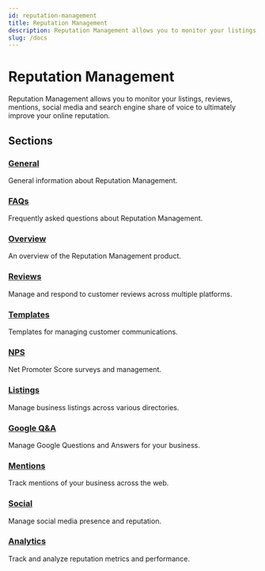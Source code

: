 ```yaml
---
id: reputation-management
title: Reputation Management
description: Reputation Management allows you to monitor your listings, reviews, mentions, social media and search engine share of voice to ultimately improve your online reputation.
slug: /docs
---
```


# Reputation Management

Reputation Management allows you to monitor your listings, reviews, mentions, social media and search engine share of voice to ultimately improve your online reputation.

## Sections

### [General](general)
General information about Reputation Management.

### [FAQs](faqs)
Frequently asked questions about Reputation Management.

### [Overview](overview)
An overview of the Reputation Management product.

### [Reviews](reviews)
Manage and respond to customer reviews across multiple platforms.

### [Templates](templates)
Templates for managing customer communications.

### [NPS](nps)
Net Promoter Score surveys and management.

### [Listings](listings)
Manage business listings across various directories.

### [Google Q&A](google-qa)
Manage Google Questions and Answers for your business.

### [Mentions](mentions)
Track mentions of your business across the web.

### [Social](social)
Manage social media presence and reputation.

### [Analytics](analytics)
Track and analyze reputation metrics and performance.